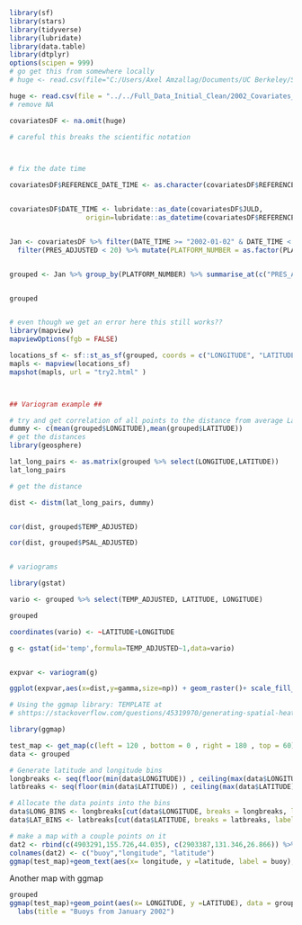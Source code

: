 ```r
library(sf)
library(stars)
library(tidyverse)
library(lubridate)
library(data.table)
library(dtplyr)
options(scipen = 999)
# go get this from somewhere locally
# huge <- read.csv(file="C:/Users/Axel Amzallag/Documents/UC Berkeley/STAT-222/Local Work/Data_Cleaning/Full_Data_Initial_Clean/2002_Covariates_Japan_Area.csv")

huge <- read.csv(file = "../../Full_Data_Initial_Clean/2002_Covariates_Japan_Area.csv")
# remove NA

covariatesDF <- na.omit(huge)

# careful this breaks the scientific notation



# fix the date time

covariatesDF$REFERENCE_DATE_TIME <- as.character(covariatesDF$REFERENCE_DATE_TIME)


covariatesDF$DATE_TIME <- lubridate::as_date(covariatesDF$JULD,
                   origin=lubridate::as_datetime(covariatesDF$REFERENCE_DATE_TIME))


Jan <- covariatesDF %>% filter(DATE_TIME >= "2002-01-02" & DATE_TIME < "2002-01-31" ) %>% 
  filter(PRES_ADJUSTED < 20) %>% mutate(PLATFORM_NUMBER = as.factor(PLATFORM_NUMBER))


grouped <- Jan %>% group_by(PLATFORM_NUMBER) %>% summarise_at(c("PRES_ADJUSTED", "TEMP_ADJUSTED", "PSAL_ADJUSTED", "LATITUDE", "LONGITUDE"),.funs = mean) 


grouped



```


```r

# even though we get an error here this still works??
library(mapview)
mapviewOptions(fgb = FALSE) 

locations_sf <- sf::st_as_sf(grouped, coords = c("LONGITUDE", "LATITUDE"), crs = 4326)
mapls <- mapview(locations_sf)
mapshot(mapls, url = "try2.html" )



## Variogram example ##

# try and get correlation of all points to the distance from average Latitude and longitude
dummy <- c(mean(grouped$LONGITUDE),mean(grouped$LATITUDE))
# get the distances
library(geosphere)

lat_long_pairs <- as.matrix(grouped %>% select(LONGITUDE,LATITUDE))
lat_long_pairs

# get the distance

dist <- distm(lat_long_pairs, dummy)


cor(dist, grouped$TEMP_ADJUSTED)

cor(dist, grouped$PSAL_ADJUSTED)


# variograms

library(gstat)

vario <- grouped %>% select(TEMP_ADJUSTED, LATITUDE, LONGITUDE)

grouped

coordinates(vario) <- ~LATITUDE+LONGITUDE

g <- gstat(id='temp',formula=TEMP_ADJUSTED~1,data=vario)


expvar <- variogram(g)

ggplot(expvar,aes(x=dist,y=gamma,size=np)) + geom_raster()+ scale_fill_gradientn(colours = rainbow(7))


```


```r


# Using the ggmap library: TEMPLATE at
# shttps://stackoverflow.com/questions/45319970/generating-spatial-heat-map-via-ggmap-in-r-based-on-a-value

library(ggmap)

test_map <- get_map(c(left = 120 , bottom = 0 , right = 180 , top = 60))
data <- grouped

# Generate latitude and longitude bins
longbreaks <- seq(floor(min(data$LONGITUDE)) , ceiling(max(data$LONGITUDE)) , by = 0.1 )
latbreaks <- seq(floor(min(data$LATITUDE)) , ceiling(max(data$LATITUDE)) , by = 0.1 )

# Allocate the data points into the bins
data$LONG_BINS <- longbreaks[cut(data$LONGITUDE, breaks = longbreaks, labels=F)]
data$LAT_BINS <- latbreaks[cut(data$LATITUDE, breaks = latbreaks, labels=F)]

# make a map with a couple points on it
dat2 <- rbind(c(4903291,155.726,44.035), c(2903387,131.346,26.866)) %>% data.frame()
colnames(dat2) <- c("buoy","longitude", "latitude")
ggmap(test_map)+geom_text(aes(x= longitude, y =latitude, label = buoy), data = dat2, nudge_y  = 1.1)+geom_point(aes(x= longitude, y =latitude), data = dat2)


```


Another map with ggmap

```r
grouped
ggmap(test_map)+geom_point(aes(x= LONGITUDE, y =LATITUDE), data = grouped)+
  labs(title = "Buoys from January 2002")

```


